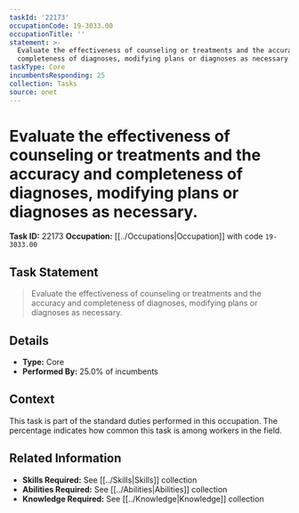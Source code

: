 ```yaml
---
taskId: '22173'
occupationCode: 19-3033.00
occupationTitle: ''
statement: >-
  Evaluate the effectiveness of counseling or treatments and the accuracy and
  completeness of diagnoses, modifying plans or diagnoses as necessary.
taskType: Core
incumbentsResponding: 25
collection: Tasks
source: onet
---
```

# Evaluate the effectiveness of counseling or treatments and the accuracy and completeness of diagnoses, modifying plans or diagnoses as necessary.

**Task ID:** 22173
**Occupation:** [[../Occupations|Occupation]] with code `19-3033.00`

## Task Statement

> Evaluate the effectiveness of counseling or treatments and the accuracy and completeness of diagnoses, modifying plans or diagnoses as necessary.

## Details

- **Type:** Core
- **Performed By:** 25.0% of incumbents

## Context

This task is part of the standard duties performed in this occupation. The percentage indicates how common this task is among workers in the field.

## Related Information

- **Skills Required:** See [[../Skills|Skills]] collection
- **Abilities Required:** See [[../Abilities|Abilities]] collection
- **Knowledge Required:** See [[../Knowledge|Knowledge]] collection

